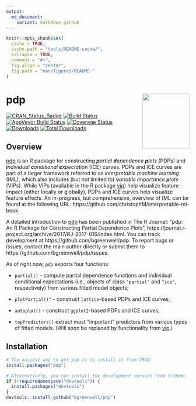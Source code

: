 ```yaml
---
output:
  md_document:
    variant: markdown_github
---
```


```r
knitr::opts_chunk$set(
  cache = TRUE,
  cache.path = "tools/README-cache/",
  collapse = TRUE,
  comment = "#>",
  fig.align = "center",
  fig.path = "man/figures/README-"
)
```

# pdp <img src="man/figures/pdp-logo.png" align="right" width="130" height="150" />

[![CRAN_Status_Badge](http://www.r-pkg.org/badges/version/pdp)](https://cran.r-project.org/package=pdp)
[![Build Status](https://travis-ci.org/bgreenwell/pdp.svg?branch=master)](https://travis-ci.org/bgreenwell/pdp)
[![AppVeyor Build Status](https://ci.appveyor.com/api/projects/status/github/bgreenwell/pdp?branch=master&svg=true)](https://ci.appveyor.com/project/bgreenwell/pdp)
[![Coverage Status](https://img.shields.io/codecov/c/github/bgreenwell/pdp.svg)](https://codecov.io/github/bgreenwell/pdp?branch=master)
[![Downloads](http://cranlogs.r-pkg.org/badges/pdp)](http://cranlogs.r-pkg.org/badges/pdp)
[![Total Downloads](http://cranlogs.r-pkg.org/badges/grand-total/pdp)](http://cranlogs.r-pkg.org/badges/grand-total/pdp)


## Overview

[pdp](https://cran.r-project.org/package=pdp) is an R package for constructing _**p**artial **d**ependence **p**lots_ (PDPs) and _**i**ndividual **c**onditional **e**xpectation_ (ICE) curves. PDPs and ICE curves are part of a larger framework referred to as *interpretable machine learning* (IML), which also includes (but not limited to) _**v**ariable **i**mportance **p**lots_ (VIPs). While VIPs (available in the R package [vip](https://koalaverse.github.io/vip/index.html)) help visualize feature impact (either locally or globally), PDPs and ICE curves help visualize feature effects. An in-progress, but comprehensive, overview of IML can be found at the following URL: https://github.com/christophM/interpretable-ml-book.

A detailed introduction to [pdp](https://cran.r-project.org/package=pdp) has been published in The R Journal: "pdp: An R Package for Constructing Partial Dependence Plots", https://journal.r-project.org/archive/2017/RJ-2017-016/index.html. You can track development at https://github.com/bgreenwell/pdp. To report bugs or issues, contact the main author directly or submit them to https://github.com/bgreenwell/pdp/issues. 

As of right now, `pdp` exports four functions:

  * `partial()` - compute partial dependence functions and individual conditional expectations (i.e., objects of class `"partial"` and `"ice"`, respectively) from various fitted model objects;

  * `plotPartial()"` - construct `lattice`-based PDPs and ICE curves;

  * `autoplot()` - construct `ggplot2`-based PDPs and ICE curves;

  * `topPredictors()` extract most "important" predictors from various types of fitted models. (Will soon be replaced by functionality from [vip](https://koalaverse.github.io/vip/index.html).)


## Installation

```r
# The easiest way to get pdp is to install it from CRAN:
install.packages("pdp")

# Alternatively, you can install the development version from GitHub:
if (!requireNamespace("devtools")) {
  install.packages("devtools")
}
devtools::install_github("bgreenwell/pdp")
```
